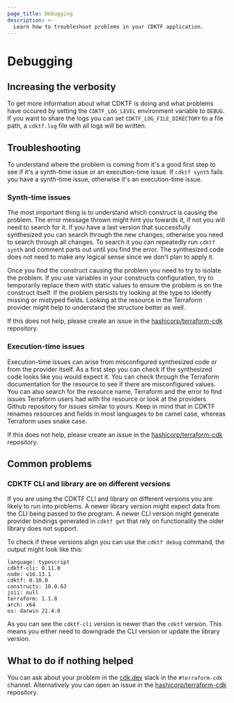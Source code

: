 ```yaml
---
page_title: Debugging
description: >-
  Learn how to troubleshoot problems in your CDKTF application.
---
```


# Debugging

## Increasing the verbosity

To get more information about what CDKTF is doing and what problems have occured by setting the `CDKTF_LOG_LEVEL` environment variable to `DEBUG`. If you want to share the logs you can set `CDKTF_LOG_FILE_DIRECTORY` to a file path, a `cdktf.log` file with all logs will be written.

## Troubleshooting

To understand where the problem is coming from it's a good first step to see if it's a synth-time issue or an execution-time issue.
If `cdktf synth` fails you have a synth-time issue, otherwise it's an execution-time issue.

### Synth-time issues

The most important thing is to understand which construct is causing the problem. The error message thrown might hint you towards it, if not you will need to search for it. If you have a last version that successfully synthesized you can search through the new changes, otherwise you need to search through all changes. To search it you can repeatedly run `cdktf synth` and comment parts out until you find the error. The synthesized code does not need to make any logical sense since we don't plan to apply it.

Once you find the construct causing the problem you need to try to isolate the problem. If you use variables in your constructs configuration, try to temporarily replace them with static values to ensure the problem is on the construct itself. If the problem persists try looking at the type to identfy missing or mistyped fields. Looking at the resource in the Terraform provider might help to understand the structure better as well.

If this does not help, please create an issue in the [hashicorp/terraform-cdk](https://github.com/hashicorp/terraform-cdk/issues/new?assignees=&labels=bug%2C+new&template=bug-report.md&title=) repository.

### Execution-time issues

Execution-time issues can arise from misconfigured synthesized code or from the provider itself.
As a first step you can check if the synthesized code looks like you would expect it. You can check through the Terraform documentation for the resource to see if there are misconfigured values. You can also search for the resource name, Terraform and the error to find issues Terraform users had with the resource or look at the providers Github repository for issues similar to yours. Keep in mind that in CDKTF renames resources and fields in most languages to be camel case, whereas Terraform uses snake case.

If this does not help, please create an issue in the [hashicorp/terraform-cdk](https://github.com/hashicorp/terraform-cdk/issues/new?assignees=&labels=bug%2C+new&template=bug-report.md&title=) repository.

## Common problems

### CDKTF CLI and library are on different versions

If you are using the CDKTF CLI and library on different versions you are likely to run into problems.
A newer library version might expect data from the CLI being passed to the program.
A newer CLI version might generate provider bindings generated in `cdktf get` that rely on functionality the older library does not support.

To check if these versions align you can use the `cdktf debug` command, the output might look like this:

```
language: typescript
cdktf-cli: 0.11.0
node: v16.13.1
cdktf: 0.10.0
constructs: 10.0.63
jsii: null
terraform: 1.1.8
arch: x64
os: darwin 21.4.0
```

As you can see the `cdktf-cli` version is newer than the `cdktf` version. This means you either need to downgrade the CLI version or update the library version.

## What to do if nothing helped

You can ask about your problem in the [cdk.dev](https://cdk.dev/) slack in the `#terraform-cdk` channel. Alternatively you can open an issue in the [hashicorp/terraform-cdk](https://github.com/hashicorp/terraform-cdk/issues/new?assignees=&labels=bug%2C+new&template=bug-report.md&title=) repository.
